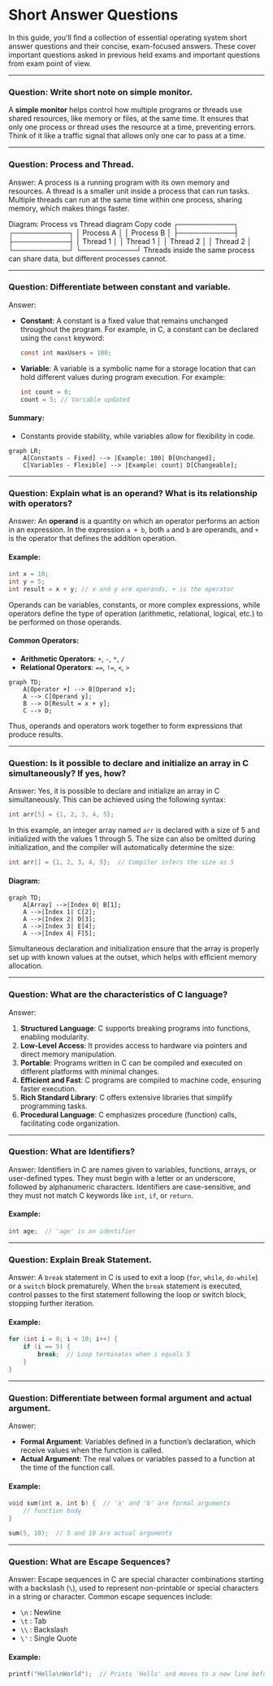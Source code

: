 # Short Answer Questions

In this guide, you'll find a collection of essential operating system short answer questions and their concise, exam-focused answers. These cover important questions asked in previous held exams and important questions from exam point of view.

---

### Question: Write short note on simple monitor.

A **simple monitor** helps control how multiple programs or threads use shared resources, like memory or files, at the same time. It ensures that only one process or thread uses the resource at a time, preventing errors. Think of it like a traffic signal that allows only one car to pass at a time.

---

### Question: Process and Thread.

Answer:
A process is a running program with its own memory and resources. A thread is a smaller unit inside a process that can run tasks. Multiple threads can run at the same time within one process, sharing memory, which makes things faster.

Diagram: Process vs Thread
diagram
Copy code
┌───────────┐ ┌───────────┐
│ Process A │ │ Process B │
├───────────┤ ├───────────┤
│ Thread 1 │ │ Thread 1 │
│ Thread 2 │ │ Thread 2 │
└───────────┘ └───────────┘
Threads inside the same process can share data, but different processes cannot.

---

### Question: Differentiate between constant and variable.

Answer:

- **Constant**: A constant is a fixed value that remains unchanged throughout the program. For example, in C, a constant can be declared using the `const` keyword:

  ```c
  const int maxUsers = 100;
  ```

- **Variable**: A variable is a symbolic name for a storage location that can hold different values during program execution. For example:
  ```c
  int count = 0;
  count = 5; // Variable updated
  ```

#### Summary:

- Constants provide stability, while variables allow for flexibility in code.

```mermaid
graph LR;
    A[Constants - Fixed] --> |Example: 100| B[Unchanged];
    C[Variables - Flexible] --> |Example: count| D[Changeable];
```

---

### Question: Explain what is an operand? What is its relationship with operators?

Answer: An **operand** is a quantity on which an operator performs an action in an expression. In the expression `a + b`, both `a` and `b` are operands, and `+` is the operator that defines the addition operation.

#### Example:

```c
int x = 10;
int y = 5;
int result = x + y; // x and y are operands, + is the operator
```

Operands can be variables, constants, or more complex expressions, while operators define the type of operation (arithmetic, relational, logical, etc.) to be performed on those operands.

#### Common Operators:

- **Arithmetic Operators**: `+`, `-`, `*`, `/`
- **Relational Operators**: `==`, `!=`, `<`, `>`

```mermaid
graph TD;
    A[Operator +] --> B[Operand x];
    A --> C[Operand y];
    B --> D[Result = x + y];
    C --> D;
```

Thus, operands and operators work together to form expressions that produce results.

---

### Question: Is it possible to declare and initialize an array in C simultaneously? If yes, how?

Answer: Yes, it is possible to declare and initialize an array in C simultaneously. This can be achieved using the following syntax:

```c
int arr[5] = {1, 2, 3, 4, 5};
```

In this example, an integer array named `arr` is declared with a size of 5 and initialized with the values 1 through 5. The size can also be omitted during initialization, and the compiler will automatically determine the size:

```c
int arr[] = {1, 2, 3, 4, 5};  // Compiler infers the size as 5
```

#### Diagram:

```mermaid
graph TD;
    A[Array] -->|Index 0| B[1];
    A -->|Index 1| C[2];
    A -->|Index 2| D[3];
    A -->|Index 3| E[4];
    A -->|Index 4| F[5];
```

Simultaneous declaration and initialization ensure that the array is properly set up with known values at the outset, which helps with efficient memory allocation.

---

### Question: What are the characteristics of C language?

Answer:

1. **Structured Language**: C supports breaking programs into functions, enabling modularity.
2. **Low-Level Access**: It provides access to hardware via pointers and direct memory manipulation.
3. **Portable**: Programs written in C can be compiled and executed on different platforms with minimal changes.
4. **Efficient and Fast**: C programs are compiled to machine code, ensuring faster execution.
5. **Rich Standard Library**: C offers extensive libraries that simplify programming tasks.
6. **Procedural Language**: C emphasizes procedure (function) calls, facilitating code organization.

---

### Question: What are Identifiers?

Answer: Identifiers in C are names given to variables, functions, arrays, or user-defined types. They must begin with a letter or an underscore, followed by alphanumeric characters. Identifiers are case-sensitive, and they must not match C keywords like `int`, `if`, or `return`.

#### Example:

```c
int age;  // 'age' is an identifier
```

---

### Question: Explain Break Statement.

Answer: A `break` statement in C is used to exit a loop (`for`, `while`, `do-while`) or a `switch` block prematurely. When the `break` statement is executed, control passes to the first statement following the loop or switch block, stopping further iteration.

#### Example:

```c
for (int i = 0; i < 10; i++) {
    if (i == 5) {
        break;  // Loop terminates when i equals 5
    }
}
```

---

### Question: Differentiate between formal argument and actual argument.

Answer:

- **Formal Argument**: Variables defined in a function’s declaration, which receive values when the function is called.
- **Actual Argument**: The real values or variables passed to a function at the time of the function call.

#### Example:

```c
void sum(int a, int b) {  // 'a' and 'b' are formal arguments
    // function body
}

sum(5, 10);  // 5 and 10 are actual arguments
```

---

### Question: What are Escape Sequences?

Answer: Escape sequences in C are special character combinations starting with a backslash (`\`), used to represent non-printable or special characters in a string or character. Common escape sequences include:

- `\n` : Newline
- `\t` : Tab
- `\\` : Backslash
- `\'` : Single Quote

#### Example:

```c
printf("Hello\nWorld");  // Prints 'Hello' and moves to a new line before printing 'World'
```
